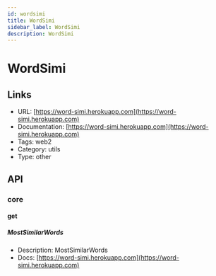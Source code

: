 ```yaml
---
id: wordsimi
title: WordSimi
sidebar_label: WordSimi
description: WordSimi
---
```


# WordSimi

## Links

* URL: [https://word-simi.herokuapp.com](https://word-simi.herokuapp.com)
* Documentation: [https://word-simi.herokuapp.com](https://word-simi.herokuapp.com)
* Tags: web2
* Category: utils
* Type: other

## API

### core

#### get

##### MostSimilarWords

* Description: MostSimilarWords
* Docs: [https://word-simi.herokuapp.com](https://word-simi.herokuapp.com)
